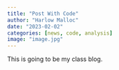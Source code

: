 ```yaml
---
title: "Post With Code"
author: "Harlow Malloc"
date: "2023-02-02"
categories: [news, code, analysis]
image: "image.jpg"
---
```


This is going to be my class blog.
